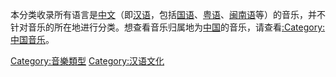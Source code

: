 本分类收录所有语言是[[中文|中文]]（即[[汉语|汉语]]，包括[[国语|国语]]、[[粤语|粤语]]、[[闽南语|闽南语]]等）的音乐，并不针对音乐的所在地进行分类。想查看音乐归属地为[[中国|中国]]的音乐，请查看[[:Category:中国音乐|:Category:中国音乐]]。

[[Category:音樂類型|Category:音樂類型]]
[[Category:汉语文化|Category:汉语文化]]